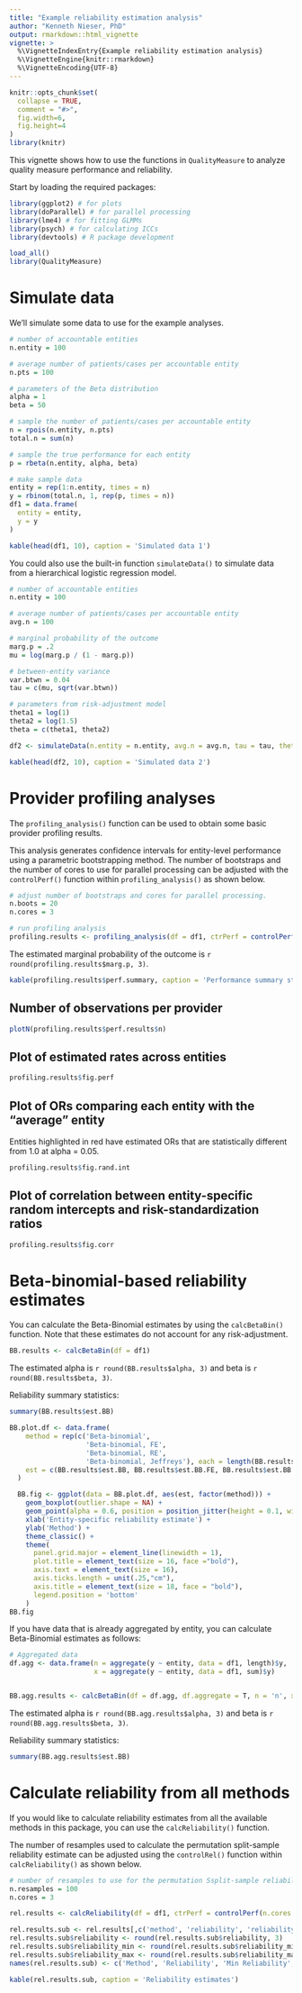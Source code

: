 ```yaml
---
title: "Example reliability estimation analysis"
author: "Kenneth Nieser, PhD"
output: rmarkdown::html_vignette
vignette: >
  %\VignetteIndexEntry{Example reliability estimation analysis}
  %\VignetteEngine{knitr::rmarkdown}
  %\VignetteEncoding{UTF-8}
---
```


```r
knitr::opts_chunk$set(
  collapse = TRUE,
  comment = "#>",
  fig.width=6, 
  fig.height=4
)
library(knitr)

```

This vignette shows how to use the functions in `QualityMeasure` to analyze quality measure performance and reliability.

Start by loading the required packages:

```r
library(ggplot2) # for plots
library(doParallel) # for parallel processing
library(lme4) # for fitting GLMMs
library(psych) # for calculating ICCs
library(devtools) # R package development

load_all()
library(QualityMeasure)
```

# Simulate data

We'll simulate some data to use for the example analyses.

```r
# number of accountable entities
n.entity = 100  

# average number of patients/cases per accountable entity
n.pts = 100

# parameters of the Beta distribution
alpha = 1
beta = 50

# sample the number of patients/cases per accountable entity
n = rpois(n.entity, n.pts) 
total.n = sum(n)

# sample the true performance for each entity
p = rbeta(n.entity, alpha, beta) 

# make sample data
entity = rep(1:n.entity, times = n)
y = rbinom(total.n, 1, rep(p, times = n))
df1 = data.frame(
  entity = entity,
  y = y
)
```

```r
kable(head(df1, 10), caption = 'Simulated data 1')
```

You could also use the built-in function `simulateData()` to simulate data from a hierarchical logistic regression model.

```r
# number of accountable entities
n.entity = 100  

# average number of patients/cases per accountable entity
avg.n = 100

# marginal probability of the outcome
marg.p = .2 
mu = log(marg.p / (1 - marg.p))

# between-entity variance
var.btwn = 0.04 
tau = c(mu, sqrt(var.btwn))

# parameters from risk-adjustment model
theta1 = log(1)   
theta2 = log(1.5)
theta = c(theta1, theta2)

df2 <- simulateData(n.entity = n.entity, avg.n = avg.n, tau = tau, theta = theta)

```

```r
kable(head(df2, 10), caption = 'Simulated data 2')
```

# Provider profiling analyses

The `profiling_analysis()` function can be used to obtain some basic provider profiling results.

This analysis generates confidence intervals for entity-level performance using a parametric bootstrapping method. The number of bootstraps and the number of cores to use for parallel processing can be adjusted with the `controlPerf()` function within `profiling_analysis()` as shown below.

```r
# adjust number of bootstraps and cores for parallel processing.
n.boots = 20
n.cores = 3

# run profiling analysis
profiling.results <- profiling_analysis(df = df1, ctrPerf = controlPerf(n.boots = n.boots, n.cores = n.cores))
```

The estimated marginal probability of the outcome is `r round(profiling.results$marg.p, 3)`.

```r
kable(profiling.results$perf.summary, caption = 'Performance summary statistics across entities')
```

## Number of observations per provider

```r
plotN(profiling.results$perf.results$n)
```

## Plot of estimated rates across entities

```r
profiling.results$fig.perf
```

## Plot of ORs comparing each entity with the "average" entity

Entities highlighted in red have estimated ORs that are statistically different from 1.0 at alpha = 0.05.
```r
profiling.results$fig.rand.int
```

## Plot of correlation between entity-specific random intercepts and risk-standardization ratios

```r
profiling.results$fig.corr
```

# Beta-binomial-based reliability estimates

You can calculate the Beta-Binomial estimates by using the `calcBetaBin()` function. Note that these estimates do not account for any risk-adjustment.

```r
BB.results <- calcBetaBin(df = df1)
```

The estimated alpha is `r round(BB.results$alpha, 3)` and beta is `r round(BB.results$beta, 3)`.

Reliability summary statistics:
```r
summary(BB.results$est.BB)
```

```r
BB.plot.df <- data.frame(
    method = rep(c('Beta-binomial',
                   'Beta-binomial, FE',
                   'Beta-binomial, RE',
                   'Beta-binomial, Jeffreys'), each = length(BB.results$est.BB)),
    est = c(BB.results$est.BB, BB.results$est.BB.FE, BB.results$est.BB.RE, BB.results$est.BB.J)
  )

  BB.fig <- ggplot(data = BB.plot.df, aes(est, factor(method))) +
    geom_boxplot(outlier.shape = NA) +
    geom_point(alpha = 0.6, position = position_jitter(height = 0.1, width = 0)) +
    xlab('Entity-specific reliability estimate') +
    ylab('Method') +
    theme_classic() +
    theme(
      panel.grid.major = element_line(linewidth = 1),
      plot.title = element_text(size = 16, face ="bold"),
      axis.text = element_text(size = 16),
      axis.ticks.length = unit(.25,"cm"),
      axis.title = element_text(size = 18, face = "bold"),
      legend.position = 'bottom'
    )
BB.fig
```

If you have data that is already aggregated by entity, you can calculate Beta-Binomial estimates as follows:

```r
# Aggregated data
df.agg <- data.frame(n = aggregate(y ~ entity, data = df1, length)$y,
                     x = aggregate(y ~ entity, data = df1, sum)$y)


BB.agg.results <- calcBetaBin(df = df.agg, df.aggregate = T, n = 'n', x = 'x')
```

The estimated alpha is `r round(BB.agg.results$alpha, 3)` and beta is `r round(BB.agg.results$beta, 3)`.

Reliability summary statistics:
```r
summary(BB.agg.results$est.BB)
```

# Calculate reliability from all methods

If you would like to calculate reliability estimates from all the available methods in this package, you can use the `calcReliability()` function.

The number of resamples used to calculate the permutation split-sample reliability estimate can be adjusted using the `controlRel()` function within `calcReliability()` as shown below.

```r
# number of resamples to use for the permutation Ssplit-sample reliability estimate
n.resamples = 100
n.cores = 3

rel.results <- calcReliability(df = df1, ctrPerf = controlPerf(n.cores = n.cores), ctrRel = controlRel(n.resamples = n.resamples))
```

```r
rel.results.sub <- rel.results[,c('method', 'reliability', 'reliability_min', 'reliability_max')]
rel.results.sub$reliability <- round(rel.results.sub$reliability, 3)
rel.results.sub$reliability_min <- round(rel.results.sub$reliability_min, 3)
rel.results.sub$reliability_max <- round(rel.results.sub$reliability_max, 3)
names(rel.results.sub) <- c('Method', 'Reliability', 'Min Reliability', 'Max Reliability')

kable(rel.results.sub, caption = 'Reliability estimates')
```
